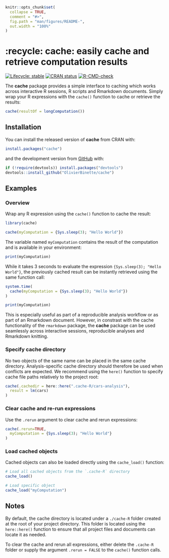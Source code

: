 <!-- README.md is generated from README.Rmd. Please edit that file -->

```r
knitr::opts_chunk$set(
  collapse = TRUE,
  comment = "#>",
  fig.path = "man/figures/README-",
  out.width = "100%"
)
```

# :recycle: **cache**: easily cache and retrieve computation results

<!-- badges: start -->
[![Lifecycle: stable](https://lifecycle.r-lib.org/articles/figures/lifecycle-stable.svg)](https://lifecycle.r-lib.org/articles/stages.html#stable)
[![CRAN status](https://www.r-pkg.org/badges/version/cache)](https://CRAN.R-project.org/package=cache)
[![R-CMD-check](https://github.com/OlivierBinette/cache/workflows/R-CMD-check/badge.svg)](https://github.com/OlivierBinette/cache/actions)
<!-- badges: end -->

The **cache** package provides a simple interface to caching which works across interactive R sessions, R scripts and Rmarkdown documents. Simply wrap your R expressions with the `cache()` function to cache or retrieve the results:

```r
cache(resultOf = longComputation())
```

## Installation

You can install the released version of **cache** from CRAN with:

```r
install.packages("cache")
```

and the development version from [GitHub](https://github.com/) with:

```r
if (!require(devtools)) install.packages("devtools")
devtools::install_github("OlivierBinette/cache")
```

## Examples

### Overview

Wrap any R expression using the `cache()` function to cache the result:

```r
library(cache)

cache(myComputation = {Sys.sleep(3); "Hello World"})
```

The variable named `myComputation` contains the result of the computation and is available in your environment:

```r
print(myComputation)
```

While it takes 3 seconds to evaluate the expression `{Sys.sleep(3); "Hello World"}`, the previously cached result can be instantly retrieved using the same function call:

```r
system.time(
  cache(myComputation = {Sys.sleep(3); "Hello World"})
)

print(myComputation)
```

This is especially useful as part of a reproducible analysis workflow or as part of an Rmarkdown document. However, in constrast with the cache functionality of the `rmarkdown` package, the **cache** package can be used seamlessly across interactive sessions, reproducible analyses and Rmarkdown knitting.

### Specify cache directory

No two objects of the same name can be placed in the same cache directory. Analysis-specific cache directory should therefore be used when conflicts are expected. We recommend using the `here()` function to specify cache file paths relatively to the project root:

```r
cache(.cachedir = here::here(".cache-R/cars-analysis"),
  result = lm(cars)
)
```

### Clear cache and re-run expressions

Use the `.rerun` argument to clear cache and rerun expressions:

```r
cache(.rerun=TRUE,
  myComputation = {Sys.sleep(3); "Hello World"}
)
```

### Load cached objects

Cached objects can also be loaded directly using the `cache_load()` function:

```r
# Load all cached objects from the `.cache-R` directory
cache_load()

# Load specific object
cache_load("myComputation")
```

## Notes

By default, the cache directory is located under a `./cache-R` folder created at the root of your project directory. This folder is located using the `here::here()` function to ensure that all project files and documents can locate it as needed.

To clear the cache and rerun all expressions, either delete the `.cache-R` folder or supply the argument `.rerun = FALSE` to the `cache()` function calls.